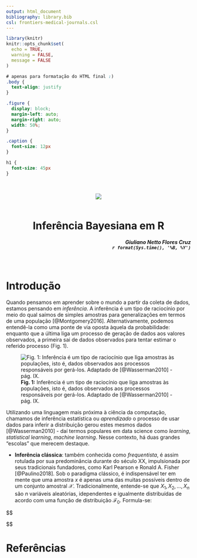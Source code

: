 ```yaml
---
output: html_document
bibliography: library.bib
csl: frontiers-medical-journals.csl
---
```


```r
library(knitr)
knitr::opts_chunk$set(
  echo = TRUE,
  warning = FALSE,
  message = FALSE
)
```



```css
# apenas para formatação do HTML final :)
.body {
  text-align: justify
}

.figure {
  display: block;
  margin-left: auto;
  margin-right: auto;
  width: 50%;
}

.caption {
  font-size: 12px
}

h1 {
  font-size: 45px
}
```

<center style="position: relative; top: 2rem;">
![](https://assets.gitlab-static.net/uploads/-/system/project/avatar/2639401/bayes.jpg?width=64)
</center>


<br /><br />

<center>
  <h1>Inferência Bayesiana em R</h1>
</center>

<h5 style="text-align: right;">
Giuliano Netto Flores Cruz <br />`r format(Sys.time(), '%B, %Y')`
</h5>

<br />

# Introdução

Quando pensamos em aprender sobre o mundo a partir da coleta de dados, estamos pensando em _inferência_. A inferência é um tipo de raciocínio por meio do qual saímos de simples amostras para generalizações em termos de uma população [@Montgomery2016]. Alternativamente, podemos entendê-la como uma ponte de via oposta àquela da probabilidade: enquanto que a última liga um processo de geração de dados aos valores observados, a primeira sai de dados observados para tentar estimar o referido processo (Fig. 1). 

![<b>Fig. 1:</b> Inferência é um tipo de raciocínio que liga amostras às populações, isto é, dados observados aos processos responsáveis por gerá-los. Adaptado de [@Wasserman2010] - pág. IX.](imgs/fig1.png)

Utilizando uma linguagem mais próxima à ciência da computação, chamamos de inferência estatística ou _aprendizado_ o processo de usar dados para inferir a distribuição gerou estes mesmos dados [@Wasserman2010] - daí termos populares em data science como _learning_, _statistical learning_, _machine learning_. Nesse contexto, há duas grandes "escolas" que merecem destaque.

* __Inferência clássica__: também conhecida como _frequentista_, é assim rotulada por sua predominância durante do século XX, impulsionada por seus tradicionais fundadores, como Karl Pearson e Ronald A. Fisher [@Paulino2018]. Sob o paradigma clássico, é indispensável ter em mente que uma amostra $x$ é apenas uma das muitas possíveis dentro de um conjunto amostral $\mathcal{X}$. Tradicionalmente, entende-se que $X_1, X_2, \dots, X_n$ são $n$ variáveis aleatórias, idependentes e igualmente distribuídas de acordo com uma função de distribuição $\mathcal{F}_0$. Formula-se:

$$

$$


# Referências
